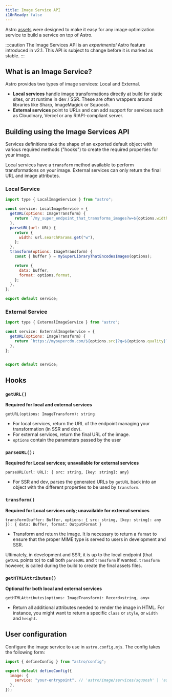 ```yaml
---
title: Image Service API
i18nReady: false
---
```


Astro [assets](/en/guides/assets/) were designed to make it easy for any image optimization service to build a service on top of Astro.

:::caution
The Image Services API is an _experimental_ Astro feature introduced in v2.1. This API is subject to change before it is marked as stable.
:::

## What is an Image Service?

Astro provides two types of image services: Local and External.

- **Local services** handle image transformations directly at build for static sites, or at runtime in dev / SSR. These are often wrappers around libraries like Sharp, ImageMagick or Squoosh.
- **External services** point to URLs and can add support for services such as Cloudinary, Vercel or any RIAPI-compliant server.

## Building using the Image Services API

Services definitions take the shape of an exported default object with various required methods ("hooks") to create the required properties for your image. 

Local services have a `transform` method available to perform transformations on your image. External services can only return the final URL and image attributes.

### Local Service

```js
import type { LocalImageService } from "astro";

const service: LocalImageService = {
  getURL(options: ImageTransform) {
    return `/my_super_endpoint_that_transforms_images?w=${options.width}`;
  },
  parseURL(url: URL) {
    return {
      width: url.searchParams.get("w"),
    };
  },
  transform(options: ImageTransform) {
    const { buffer } = mySuperLibraryThatEncodesImages(options);

    return {
      data: buffer,
      format: options.format,
    };
  },
};

export default service;
```

### External Service

```js
import type { ExternalImageService } from "astro";

const service: ExternalImageService = {
  getURL(options: ImageTransform) {
    return `https://mysupercdn.com/${options.src}?q=${options.quality}`;
  },
};


export default service;
```

## Hooks

### `getURL()`

**Required for local and external services**

`getURL(options: ImageTransform): string`
  - For local services, return the URL of the endpoint managing your transformation (in SSR and dev).
  - For external services, return the final URL of the image.
  - `options` contain the parameters passed by the user

### `parseURL():`

**Required for Local services; unavailable for external services**

`parseURL(url: URL): { src: string, [key: string]: any}`
  - For SSR and dev, parses the generated URLs by `getURL` back into an object with the different properties to be used by `transform`.

### `transform()`

**Required for Local services only; unavailable for external services**

`transform(buffer: Buffer, options: { src: string, [key: string]: any }): { data: Buffer, format: OutputFormat }`
  - Transform and return the image. It is necessary to return a `format` to ensure that the proper MIME type is served to users in development and SSR.

Ultimately, in development and SSR, it is up to the local endpoint (that `getURL` points to) to call both `parseURL` and `transform` if wanted. `transform` however, is called during the build to create the final assets files.

### `getHTMLAttributes()`

**Optional for both local and external services**

`getHTMLAttributes(options: ImageTransform): Record<string, any>`
  - Return all additional attributes needed to render the image in HTML. For instance, you might want to return a specific `class` or `style`, or `width` and `height`.

## User configuration

Configure the image service to use in `astro.config.mjs`. The config takes the following form:

```js title="astro.config.mjs"
import { defineConfig } from "astro/config";

export default defineConfig({
  image: {
    service: "your-entrypoint", // 'astro/image/services/squoosh' | 'astro/image/services/sharp' | string
  },
});
```
